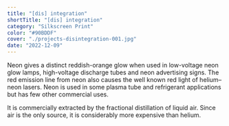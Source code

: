 ```yaml
---
title: "[dis] integration"
shortTitle: "[dis] integration"
category: "Silkscreen Print"
color: "#90BDDF"
cover: "./projects-disintegration-001.jpg"
date: "2022-12-09"
---
```


Neon gives a distinct reddish-orange glow when used in low-voltage neon glow lamps, high-voltage discharge tubes and neon advertising signs. The red emission line from neon also causes the well known red light of helium–neon lasers. Neon is used in some plasma tube and refrigerant applications but has few other commercial uses.

It is commercially extracted by the fractional distillation of liquid air. Since air is the only source, it is considerably more expensive than helium.
